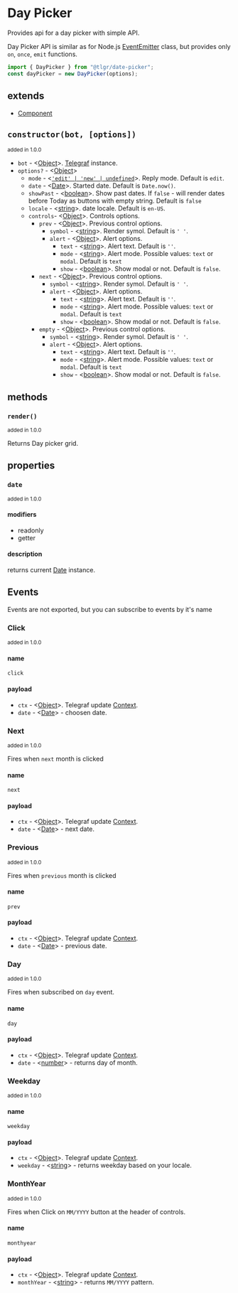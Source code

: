 # Day Picker

Provides api for a day picker with simple API.

Day Picker API is similar as for Node.js [EventEmitter](https://nodejs.org/dist/latest-v16.x/docs/api/events.html#class-eventemitter) class, but provides only `on`, `once`, `emit` functions.

```jsx
import { DayPicker } from "@tlgr/date-picker";
const dayPicker = new DayPicker(options);
```

## extends

- [Component](../component/inline)

## `constructor(bot, [options])`

<small> added in 1.0.0 </small>

- `bot` - <[Object][object]>. [Telegraf](https://telegraf.js.org/classes/Telegraf.html) instance.
- `options?` - <[Object][object]>
  - `mode` - <[`'edit' | 'new' | undefined`][string]>. Reply mode. Default is `edit`.
  - `date` - <[Date][date]>. Started date. Default is `Date.now()`.
  - `showPast` - <[boolean][boolean]>. Show past dates. If `false` - will render dates before Today as buttons with empty string. Default is `false`
  - `locale` - <[string][string]>. date locale. Default is `en-US`.
  - `controls`- <[Object][object]>. Controls options.
    - `prev` - <[Object][object]>. Previous control options.
      - `symbol` - <[string][string]>. Render symol. Default is `' '`.
      - `alert` - <[Object][object]>. Alert options.
        - `text` - <[string][string]>. Alert text. Default is `''`.
        - `mode` - <[string][string]>. Alert mode. Possible values: `text` or `modal`. Default is `text`
        - `show` - <[boolean][boolean]>. Show modal or not. Default is `false`.
    - `next` - <[Object][object]>. Previous control options.
      - `symbol` - <[string][string]>. Render symol. Default is `' '`.
      - `alert` - <[Object][object]>. Alert options.
        - `text` - <[string][string]>. Alert text. Default is `''`.
        - `mode` - <[string][string]>. Alert mode. Possible values: `text` or `modal`. Default is `text`
        - `show` - <[boolean][boolean]>. Show modal or not. Default is `false`.
    - `empty` - <[Object][object]>. Previous control options.
      - `symbol` - <[string][string]>. Render symol. Default is `' '`.
      - `alert` - <[Object][object]>. Alert options.
        - `text` - <[string][string]>. Alert text. Default is `''`.
        - `mode` - <[string][string]>. Alert mode. Possible values: `text` or `modal`. Default is `text`
        - `show` - <[boolean][boolean]>. Show modal or not. Default is `false`.

## methods

### `render()`

<small> added in 1.0.0 </small>

Returns Day picker grid.

## properties

### `date`

<small>added in 1.0.0</small>

#### modifiers

- readonly
- getter

#### description

returns current [Date][date] instance.

## Events

Events are not exported, but you can subscribe to events by it's name

### Click

<small>added in 1.0.0</small>

#### name

`click`

#### payload

- `ctx` - <[Object][object]>. Telegraf update [Context](https://telegraf.js.org/classes/Context.html#addStickerToSet).
- `date` - <[Date][date]> - choosen date.

### Next

<small>added in 1.0.0</small>

Fires when `next` month is clicked

#### name

`next`

#### payload

- `ctx` - <[Object][object]>. Telegraf update [Context](https://telegraf.js.org/classes/Context.html#addStickerToSet).
- `date` - <[Date][date]> - next date.

### Previous

<small>added in 1.0.0</small>

Fires when `previous` month is clicked

#### name

`prev`

#### payload

- `ctx` - <[Object][object]>. Telegraf update [Context](https://telegraf.js.org/classes/Context.html#addStickerToSet).
- `date` - <[Date][date]> - previous date.

### Day

<small>added in 1.0.0</small>

Fires when subscribed on `day` event.

#### name

`day`

#### payload

- `ctx` - <[Object][object]>. Telegraf update [Context](https://telegraf.js.org/classes/Context.html#addStickerToSet).
- `date` - <[number][number]> - returns day of month.

### Weekday

<small>added in 1.0.0</small>

#### name

`weekday`

#### payload

- `ctx` - <[Object][object]>. Telegraf update [Context](https://telegraf.js.org/classes/Context.html#addStickerToSet).
- `weekday` - <[string][string]> - returns weekday based on your locale.

### MonthYear

<small>added in 1.0.0</small>

Fires when Click on `MM/YYYY` button at the header of controls.

#### name

`monthyear`

#### payload

- `ctx` - <[Object][object]>. Telegraf update [Context](https://telegraf.js.org/classes/Context.html#addStickerToSet).
- `monthYear` - <[string][string]> - returns `MM/YYYY` pattern.

[object]: https://developer.mozilla.org/en-US/docs/Web/JavaScript/Reference/Global_Objects/Object
[date]: https://developer.mozilla.org/en-US/docs/Web/JavaScript/Reference/Global_Objects/Date
[function]: https://developer.mozilla.org/en-US/docs/Web/JavaScript/Reference/Functions
[string]: https://developer.mozilla.org/en-US/docs/Web/JavaScript/Data_structures#String_type
[boolean]: https://developer.mozilla.org/en-US/docs/Web/JavaScript/Data_structures#boolean_type
[number]: https://developer.mozilla.org/en-US/docs/Web/JavaScript/Data_structures#numeric_types
[symbol]: https://developer.mozilla.org/en-US/docs/Web/JavaScript/Data_structures#symbol_type
